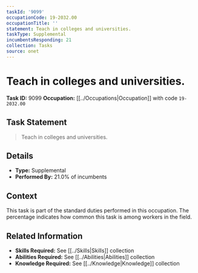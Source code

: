 ```yaml
---
taskId: '9099'
occupationCode: 19-2032.00
occupationTitle: ''
statement: Teach in colleges and universities.
taskType: Supplemental
incumbentsResponding: 21
collection: Tasks
source: onet
---
```

# Teach in colleges and universities.

**Task ID:** 9099
**Occupation:** [[../Occupations|Occupation]] with code `19-2032.00`

## Task Statement

> Teach in colleges and universities.

## Details

- **Type:** Supplemental
- **Performed By:** 21.0% of incumbents

## Context

This task is part of the standard duties performed in this occupation. The percentage indicates how common this task is among workers in the field.

## Related Information

- **Skills Required:** See [[../Skills|Skills]] collection
- **Abilities Required:** See [[../Abilities|Abilities]] collection
- **Knowledge Required:** See [[../Knowledge|Knowledge]] collection
